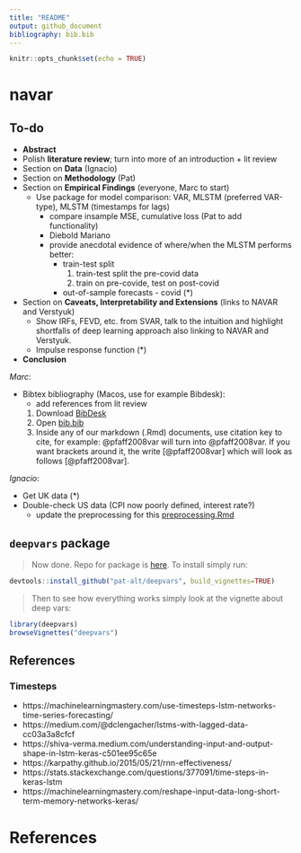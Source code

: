 ```yaml
---
title: "README"
output: github_document
bibliography: bib.bib
---
```


```r
knitr::opts_chunk$set(echo = TRUE)
```

# navar

## To-do

- **Abstract**
- Polish **literature review**; turn into more of an introduction + lit review
- Section on **Data** (Ignacio)
- Section on **Methodology** (Pat)
- Section on **Empirical Findings** (everyone, Marc to start)
    - Use package for model comparison: VAR, MLSTM (preferred VAR-type), MLSTM (timestamps for lags)
        - compare insample MSE, cumulative loss (Pat to add functionality) 
        - Diebold Mariano
        - provide anecdotal evidence of where/when the MLSTM performs better:
            - train-test split
              1. train-test split the pre-covid data
              2. train on pre-covide, test on post-covid
            - out-of-sample forecasts - covid (*) 
- Section on **Caveats, Interpretability and Extensions** (links to NAVAR and Verstyuk)
    - Show IRFs, FEVD, etc. from SVAR, talk to the intuition and highlight shortfalls of deep learning approach also linking to NAVAR and Verstyuk.
    - Impulse response function (*)
- **Conclusion**

*Marc*:

- Bibtex bibliography (Macos, use for example Bibdesk): 
    - add references from lit review

    1. Download [BibDesk](https://bibdesk.sourceforge.io/)
    2. Open [bib.bib](bib.bib)
    3. Inside any of our markdown (.Rmd) documents, use citation key to cite, for example: \@pfaff2008var will turn into @pfaff2008var. If you want brackets around it, the write [\@pfaff2008var] which will look as follows [@pfaff2008var].
    
*Ignacio*:

- Get UK data (*)
- Double-check US data (CPI now poorly defined, interest rate?)
    - update the preprocessing for this [preprocessing.Rmd](preprocessing.Rmd)

## `deepvars` package

> Now done. Repo for package is [here](). To install simply run:

```r
devtools::install_github("pat-alt/deepvars", build_vignettes=TRUE)
```

> Then to see how everything works simply look at the vignette about deep vars:

```r
library(deepvars)
browseVignettes("deepvars")
```

## References

### Timesteps

- https://machinelearningmastery.com/use-timesteps-lstm-networks-time-series-forecasting/
- https://medium.com/@dclengacher/lstms-with-lagged-data-cc03a3a8cfcf
- https://shiva-verma.medium.com/understanding-input-and-output-shape-in-lstm-keras-c501ee95c65e
- https://karpathy.github.io/2015/05/21/rnn-effectiveness/
- https://stats.stackexchange.com/questions/377091/time-steps-in-keras-lstm
- https://machinelearningmastery.com/reshape-input-data-long-short-term-memory-networks-keras/ 
    
# References 